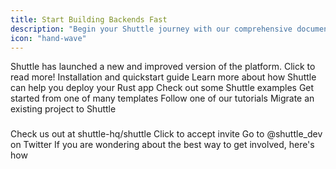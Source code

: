 ```yaml
---
title: Start Building Backends Fast
description: "Begin your Shuttle journey with our comprehensive documentation. Learn how Shuttle simplifies Rust cloud development through easy-to-follow guides."
icon: "hand-wave"
---
```


<Card title="New platform" icon="layer-group" href="/platform-update/platform-update">
  Shuttle has launched a new and improved version of the platform. Click to read more!
</Card>

<CardGroup>
  <Card
    title="Get Started"
    icon="circle-play"
    color="#3d3"
    href="/getting-started/installation"
  >
    Installation and quickstart guide
  </Card>
  <Card
    title="What is Shuttle?"
    icon="info"
    href="/introduction/what-is-shuttle"
    color="#33f"
  >
    Learn more about how Shuttle can help you deploy your Rust app
  </Card>
  <Card
    title="Examples"
    icon="book"
    href="/examples"
    color="#f8b5F2"
  >
    Check out some Shuttle examples
  </Card>
  <Card
    title="Templates"
    icon="sparkles"
    href="/templates"
    color="#ffdf54"
  >
    Get started from one of many templates
  </Card>
  <Card
    title="Tutorials"
    icon="list-check"
    href="/templates/tutorials"
    color="#a26"
  >
    Follow one of our tutorials
  </Card>
  <Card
    title="Migration"
    icon="Rocket"
    href="/migrations/migrating-to-shuttle"
    color="#fb7f14"
  >
    Migrate an existing project to Shuttle
  </Card>
</CardGroup>

###

<CardGroup>
  <Card
    title="Give us a star on GitHub"
    icon="star"
    color="#fbdf24"
    href="https://github.com/shuttle-hq/shuttle"
  >
    Check us out at shuttle-hq/shuttle
  </Card>
  <Card
    title="Join our Discord server"
    icon="discord"
    color="#5865F2"
    href="https://discord.com/invite/shuttle"
  >
    Click to accept invite
  </Card>
  <Card
    title="Follow us on Twitter"
    icon="twitter"
    color="#1DA1F2"
    href="https://x.com/shuttle_dev"
  >
    Go to @shuttle_dev on Twitter
  </Card>
  <Card
    title="Get Involved"
    icon="hand"
    color="#525"
    href="/community/get-involved"
  >
    If you are wondering about the best way to get involved, here's how
  </Card>
</CardGroup>

